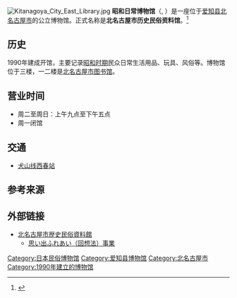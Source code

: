 [[File:Kitanagoya_City_East_Library.jpg|thumb]]
'''昭和日常博物馆'''（{{lang-en|The Showa Era Lifestyle Museum}}, {{lang-ja|昭和日常博物館}}）是一座位于[[爱知县|爱知县]][[北名古屋市|北名古屋市]]的公立博物馆。正式名称是'''北名古屋市历史民俗资料馆'''。<ref>{{Cite web |url= http://www.aichi-museum.jp/upload_images/guide2015_2.pdf |format= PDF |title= おでかけガイド 愛知の博物館 |publisher= 愛知県博物館協会 |accessdate= 2017-02-19 |archive-date= 2017-07-01 |archive-url= https://web.archive.org/web/20170701203628/http://aichi-museum.jp/upload_images/guide2015_2.pdf |dead-url= no }}</ref>

==历史 ==
1990年建成开馆，主要记录[[昭和时期|昭和时期]]民众日常生活用品、玩具、风俗等。博物馆位于三楼，一二楼是[[北名古屋市图书馆|北名古屋市图书馆]]。

==营业时间==
*周二至周日：上午九点至下午五点
*周一闭馆

== 交通==
* [[犬山线|犬山线]][[西春站|西春站]]

== 参考来源==
{{Reflist}}

==外部链接 ==
* [http://www.city.kitanagoya.lg.jp/tanoshimu/minzoku/ 北名古屋市歴史民俗資料館] {{Wayback|url=http://www.city.kitanagoya.lg.jp/tanoshimu/minzoku/ |date=20080306041557 }}
** [http://www.city.kitanagoya.lg.jp/profile/soshiki/fukushi/kaisohou/ 思い出ふれあい（回想法）事業]{{Dead link}}

[[Category:日本民俗博物馆|Category:日本民俗博物馆]]
[[Category:爱知县博物馆|Category:爱知县博物馆]]
[[Category:北名古屋市|Category:北名古屋市]]
[[Category:1990年建立的博物馆|Category:1990年建立的博物馆]]